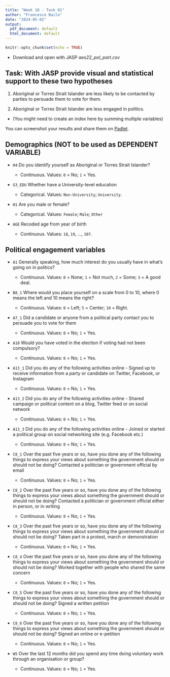 ```yaml
---
title: "Week 10 - Task 01"
author: "Francesco Bailo"
date: "2024-05-02"
output:
  pdf_document: default
  html_document: default
---
```


```r
knitr::opts_chunk$set(echo = TRUE)
```


- Download and open with JASP *aes22_pol_part.csv*


## Task: With JASP provide visual and statistical support to these two hypotheses

1. Aboriginal or Torres Strait Islander are less likely to be contacted by parties to persuade them to vote for them.

2. Aboriginal or Torres Strait Islander are less engaged in politics. 

  * (You might need to create an index here by summing multiple variables)
  
You can screenshot your results and share them on [Padlet](https://sydney.padlet.org/francescobailo/2024-govt6139-week-10-task-01-6negi8rb4jbbutaw).

## Demographics (NOT to be used as DEPENDENT VARIABLE)

* `H4` Do you identify yourself as Aboriginal or Torres Strait Islander?

  * Continuous. Values: `0` = No; `1` = Yes.
  
* `G3_EDU` Whether have a University-level education

  * Categorical. Values: `Non-University`; `University`. 

* `H1` Are you male or female?

  * Categorical. Values: `Female`; `Male`; `Other` 

* `AGE` Recoded age from year of birth

  * Continuous. Values: `18`, `19`, ..., `107`.

## Political engagement variables

* `A1` Generally speaking, how much interest do you usually have in what's going on in politics?

  * Continuous. Values: `0` = None; `1` = Not much, `2` = Some; `3` =  A good deal.

* `B8_1` Where would you place yourself on a scale from 0 to 10, where 0 means the left and 10 means the right?

  * Continuous. Values: `0` = Left; `5` = Center; `10` = Right.

* `A7_1` Did a candidate or anyone from a political party contact you to persuade you to vote for them

  * Continuous. Values: `0` = No; `1` = Yes. 

* `A10` Would you have voted in the election if voting had not been compulsory?

  * Continuous. Values: `0` = No; `1` = Yes. 

* `A13_1` Did you do any of the following activities online - Signed up to receive information from a party or candidate on Twitter, Facebook, or Instagram

  * Continuous. Values: `0` = No; `1` = Yes. 

* `A13_2` Did you do any of the following activities online - Shared campaign or political content on a blog, Twitter feed or on social network

  * Continuous. Values: `0` = No; `1` = Yes. 

* `A13_3` Did you do any of the following activities online - Joined or started a political group on social networking site (e.g. Facebook etc.)

  * Continuous. Values: `0` = No; `1` = Yes. 

* `C8_1` Over the past five years or so, have you done any of the following things to express your views about something the government should or should not be doing? Contacted a politician or government official by email

  * Continuous. Values: `0` = No; `1` = Yes. 

* `C8_2` Over the past five years or so, have you done any of the following things to express your views about something the government should or should not be doing? Contacted a politician or government official either in person, or in writing

  * Continuous. Values: `0` = No; `1` = Yes. 

* `C8_3` Over the past five years or so, have you done any of the following things to express your views about something the government should or should not be doing? Taken part in a protest, march or demonstration

  * Continuous. Values: `0` = No; `1` = Yes. 

* `C8_4` Over the past five years or so, have you done any of the following things to express your views about something the government should or should not be doing? Worked together with people who shared the same concern

  * Continuous. Values: `0` = No; `1` = Yes. 

* `C8_5` Over the past five years or so, have you done any of the following things to express your views about something the government should or should not be doing? Signed a written petition

  * Continuous. Values: `0` = No; `1` = Yes. 

* `C8_6` Over the past five years or so, have you done any of the following things to express your views about something the government should or should not be doing? Signed an online or e-petition

  * Continuous. Values: `0` = No; `1` = Yes. 

* `W5` Over the last 12 months did you spend any time doing voluntary work through an organisation or group?

  * Continuous. Values: `0` = No; `1` = Yes. 

